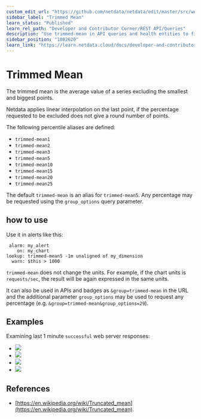 ```yaml
---
custom_edit_url: "https://github.com/netdata/netdata/edit/master/src/web/api/queries/trimmed_mean/README.md"
sidebar_label: "Trimmed Mean"
learn_status: "Published"
learn_rel_path: "Developer and Contributor Corner/REST API/Queries"
description: "Use trimmed-mean in API queries and health entities to find the average value from a sample, eliminating any unwanted spikes in the returned metrics."
sidebar_position: "1802620"
learn_link: "https://learn.netdata.cloud/docs/developer-and-contributor-corner/rest-api/queries/trimmed-mean"
---
```


# Trimmed Mean

The trimmed mean is the average value of a series excluding the smallest and biggest points.

Netdata applies linear interpolation on the last point, if the percentage requested to be excluded does not give a
round number of points.

The following percentile aliases are defined:

- `trimmed-mean1`
- `trimmed-mean2`
- `trimmed-mean3`
- `trimmed-mean5`
- `trimmed-mean10`
- `trimmed-mean15`
- `trimmed-mean20`
- `trimmed-mean25`

The default `trimmed-mean` is an alias for `trimmed-mean5`.
Any percentage may be requested using the `group_options` query parameter.

## how to use

Use it in alerts like this:

```
 alarm: my_alert
    on: my_chart
lookup: trimmed-mean5 -1m unaligned of my_dimension
  warn: $this > 1000
```

`trimmed-mean` does not change the units. For example, if the chart units is `requests/sec`, the result
will be again expressed in the same units. 

It can also be used in APIs and badges as `&group=trimmed-mean` in the URL and the additional parameter `group_options`
may be used to request any percentage (e.g. `&group=trimmed-mean&group_options=29`).

## Examples

Examining last 1 minute `successful` web server responses:

-   ![](https://registry.my-netdata.io/api/v1/badge.svg?chart=web_log_nginx.response_statuses&options=unaligned&dimensions=success&group=min&after=-60&label=min)
-   ![](https://registry.my-netdata.io/api/v1/badge.svg?chart=web_log_nginx.response_statuses&options=unaligned&dimensions=success&group=average&after=-60&label=average)
-   ![](https://registry.my-netdata.io/api/v1/badge.svg?chart=web_log_nginx.response_statuses&options=unaligned&dimensions=success&group=trimmed-mean5&after=-60&label=trimmed-mean5&value_color=orange)
-   ![](https://registry.my-netdata.io/api/v1/badge.svg?chart=web_log_nginx.response_statuses&options=unaligned&dimensions=success&group=max&after=-60&label=max)

## References

-   [https://en.wikipedia.org/wiki/Truncated_mean](https://en.wikipedia.org/wiki/Truncated_mean).
